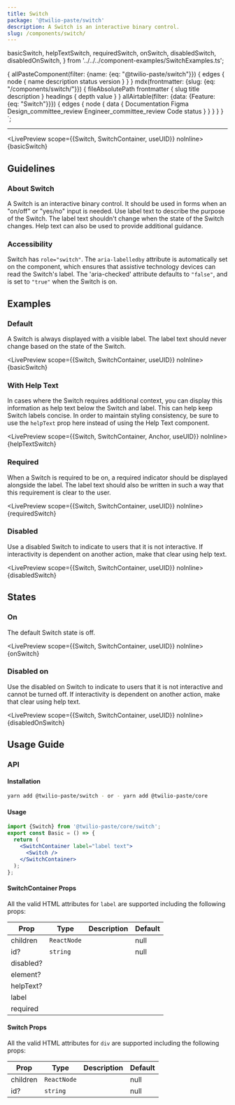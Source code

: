 ```yaml
---
title: Switch
package: '@twilio-paste/switch'
description: A Switch is an interactive binary control.
slug: /components/switch/
---
```


  basicSwitch,
  helpTextSwitch,
  requiredSwitch,
  onSwitch,
  disabledSwitch,
  disabledOnSwitch,
} from '../../../component-examples/SwitchExamples.ts';

  {
    allPasteComponent(filter: {name: {eq: "@twilio-paste/switch"}}) {
      edges {
        node {
          name
          description
          status
          version
        }
      }
    }
    mdx(frontmatter: {slug: {eq: "/components/switch/"}}) {
      fileAbsolutePath
      frontmatter {
        slug
        title
        description
      }
      headings {
        depth
        value
      }
    }
    allAirtable(filter: {data: {Feature: {eq: "Switch"}}}) {
      edges {
        node {
          data {
            Documentation
            Figma
            Design_committee_review
            Engineer_committee_review
            Code
            status
          }
        }
      }
    }
  }
`;

<NormalizedComponentHeader
  categoryRoute={SidebarCategoryRoutes.COMPONENTS}
  githubUrl="https://github.com/twilio-labs/paste/tree/main/packages/paste-core/components/switch"
  storybookUrl="/?path=/story/components-switch--default"
  data={props.data}
  description={props.data.mdx.frontmatter.description}
/>

---

<contentwrapper>

<PageAside data={props.data.mdx} />

<content>

<LivePreview scope={{Switch, SwitchContainer, useUID}} noInline>
  {basicSwitch}
</LivePreview>

## Guidelines

### About Switch

A Switch is an interactive binary control. It should be used in forms when an "on/off" or "yes/no" input is needed. Use label text to describe the purpose of the Switch. The label text shouldn't change when the state of the Switch changes. Help text can also be used to provide additional guidance.

### Accessibility

Switch has `role="switch"`. The `aria-labelledby` attribute is automatically set on the component, which ensures that assistive technology devices can read the Switch's label. The 'aria-checked' attribute defaults to `"false"`, and is set to `"true"` when the Switch is on.

## Examples

### Default

A Switch is always displayed with a visible label. The label text should never change based on the state of the Switch.

<LivePreview scope={{Switch, SwitchContainer, useUID}} noInline>
  {basicSwitch}
</LivePreview>

### With Help Text

In cases where the Switch requires additional context, you can display this information as help text below the Switch and label. This can help keep Switch labels concise. In order to maintain styling consistency, be sure to use the `helpText` prop here instead of using the Help Text component.

<LivePreview scope={{Switch, SwitchContainer, Anchor, useUID}} noInline>
  {helpTextSwitch}
</LivePreview>

### Required

When a Switch is required to be on, a required indicator should be displayed alongside the label. The label text should also be written in such a way that this requirement is clear to the user.

<LivePreview scope={{Switch, SwitchContainer, useUID}} noInline>
  {requiredSwitch}
</LivePreview>

### Disabled

Use a disabled Switch to indicate to users that it is not interactive. If interactivity is dependent on another action, make that clear using help text.

<LivePreview scope={{Switch, SwitchContainer, useUID}} noInline>
  {disabledSwitch}
</LivePreview>

## States

### On

The default Switch state is off.

<LivePreview scope={{Switch, SwitchContainer, useUID}} noInline>
  {onSwitch}
</LivePreview>

### Disabled on

Use the disabled on Switch to indicate to users that it is not interactive and cannot be turned off. If interactivity is dependent on another action, make that clear using help text.

<LivePreview scope={{Switch, SwitchContainer, useUID}} noInline>
  {disabledOnSwitch}
</LivePreview>

## Usage Guide

### API

#### Installation

```bash
yarn add @twilio-paste/switch - or - yarn add @twilio-paste/core
```

#### Usage

```jsx
import {Switch} from '@twilio-paste/core/switch';
export const Basic = () => {
  return (
    <SwitchContainer label="label text">
      <Switch />
    </SwitchContainer>
  );
};
```

#### SwitchContainer Props

All the valid HTML attributes for `label` are supported including the following props:

| Prop      | Type        | Description | Default |
| --------- | ----------- | ----------- | ------- |
| children  | `ReactNode` |             | null    |
| id?       | `string`    |             | null    |
| disabled? |             |             |         |
| element?  |             |             |         |
| helpText? |             |             |         |
| label     |             |             |         |
| required  |             |             |         |

#### Switch Props

All the valid HTML attributes for `div` are supported including the following props:

| Prop     | Type        | Description | Default |
| -------- | ----------- | ----------- | ------- |
| children | `ReactNode` |             | null    |
| id?      | `string`    |             | null    |

<ChangelogRevealer>
  <Changelog />
</ChangelogRevealer>

</content>

</contentwrapper>
